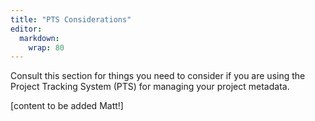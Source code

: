 ```yaml
---
title: "PTS Considerations"
editor: 
  markdown: 
    wrap: 80
---
```


Consult this section for things you need to consider if you are using the
Project Tracking System (PTS) for managing your project metadata.

\[content to be added Matt!\]
